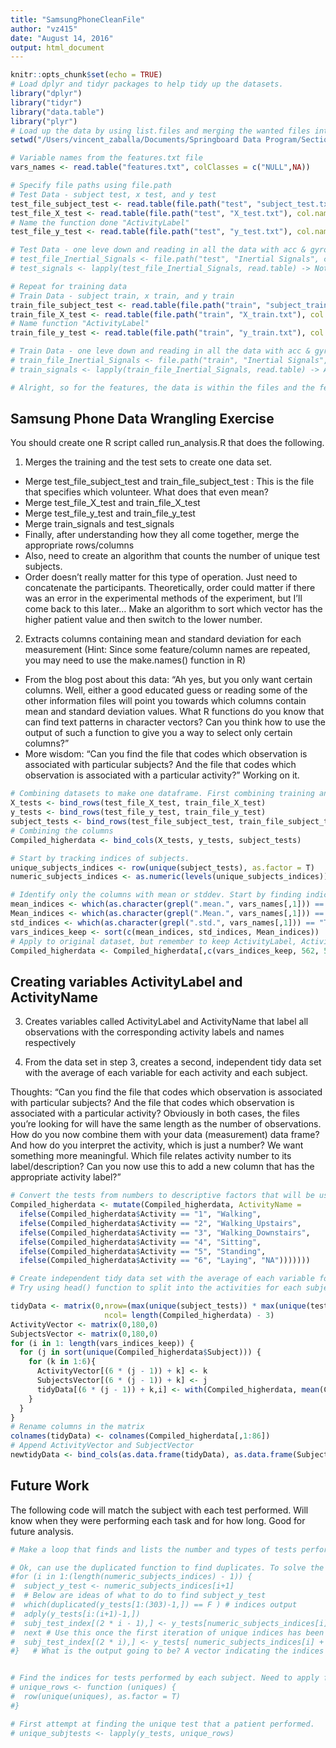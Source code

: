 ```yaml
---
title: "SamsungPhoneCleanFile"
author: "vz415"
date: "August 14, 2016"
output: html_document
---
```


```r
knitr::opts_chunk$set(echo = TRUE)
# Load dplyr and tidyr packages to help tidy up the datasets.
library("dplyr")
library("tidyr")
library("data.table")
library("plyr")
# Load up the data by using list.files and merging the wanted files into a single dataframe
setwd("/Users/vincent_zaballa/Documents/Springboard Data Program/Section 3 Data Wrangling/SamsungPhoneDataCleaning/UCI HAR Dataset/")

# Variable names from the features.txt file
vars_names <- read.table("features.txt", colClasses = c("NULL",NA))

# Specify file paths using file.path
# Test Data - subject test, x test, and y test
test_file_subject_test <- read.table(file.path("test", "subject_test.txt"), col.names = "Subject")
test_file_X_test <- read.table(file.path("test", "X_test.txt"), col.names = t(vars_names))
# Name the function done "ActivityLabel"
test_file_y_test <- read.table(file.path("test", "y_test.txt"), col.names = "ActivityLabel")

# Test Data - one leve down and reading in all the data with acc & gyro
# test_file_Inertial_Signals <- file.path("test", "Inertial Signals", c("body_acc_x_test.txt",  "body_acc_y_test.txt",  "body_acc_z_test.txt", "body_gyro_x_test.txt", "body_gyro_y_test.txt", "body_gyro_z_test.txt","total_acc_x_test.txt", "total_acc_y_test.txt", "total_acc_z_test.txt"))
# test_signals <- lapply(test_file_Inertial_Signals, read.table) -> Not really necessary, just raw cumbersome data

# Repeat for training data
# Train Data - subject train, x train, and y train
train_file_subject_test <- read.table(file.path("train", "subject_train.txt"), col.names = "Subject")
train_file_X_test <- read.table(file.path("train", "X_train.txt"), col.names = t(vars_names))
# Name function "ActivityLabel"
train_file_y_test <- read.table(file.path("train", "y_train.txt"), col.names = "ActivityLabel")

# Train Data - one leve down and reading in all the data with acc & gyro
# train_file_Inertial_Signals <- file.path("train", "Inertial Signals", c("body_acc_x_train.txt",  "body_acc_y_train.txt",  "body_acc_z_train.txt", "body_gyro_x_train.txt", "body_gyro_y_train.txt", "body_gyro_z_train.txt","total_acc_x_train.txt", "total_acc_y_train.txt", "total_acc_z_train.txt"))
# train_signals <- lapply(train_file_Inertial_Signals, read.table) -> Also no necessary.

# Alright, so for the features, the data is within the files and the featurename is the file name... Need to figure out how to add together the file's data and then make a column name with the file's title. So, 9 measurements have 128 variables with 2947 observations.

```

## Samsung Phone Data Wrangling Exercise

You should create one R script called run_analysis.R that does the following.

1. Merges the training and the test sets to create one data set.

  - Merge test_file_subject_test and train_file_subject_test : This is the file that specifies which volunteer. What does that even mean? 
  - Merge test_file_X_test and train_file_X_test
  - Merge test_file_y_test and train_file_y_test
  - Merge train_signals and test_signals
  - Finally, after understanding how they all come together, merge the appropriate rows/columns
  - Also, need to create an algorithm that counts the number of unique test subjects. 
  - Order doesn't really matter for this type of operation. Just need to concatenate the participants. Theoretically, order could matter if there was an error in the experimental methods of the experiment, but I'll come back to this later... Make an algorithm to sort which vector has the higher patient value and then switch to the lower number. 

2. Extracts columns containing mean and standard deviation for each measurement (Hint: Since some feature/column names are repeated, you may need to use the make.names() function in R)

  - From the blog post about this data:  "Ah yes, but you only want certain columns. Well, either a good educated guess or reading some of the other information files will point you towards which columns contain mean and standard deviation values. What R functions do you know that can find text patterns in character vectors? Can you think how to use the output of such a function to give you a way to select only certain columns?"
  - More wisdom: "Can you find the file that codes which observation is associated with particular subjects? And the file that codes which observation is associated with a particular activity?" Working on it.

```r
# Combining datasets to make one dataframe. First combining training and test data by rows.
X_tests <- bind_rows(test_file_X_test, train_file_X_test)
y_tests <- bind_rows(test_file_y_test, train_file_y_test)
subject_tests <- bind_rows(test_file_subject_test, train_file_subject_test)
# Combining the columns
Compiled_higherdata <- bind_cols(X_tests, y_tests, subject_tests)

# Start by tracking indices of subjects.
unique_subjects_indices <- row(unique(subject_tests), as.factor = T)
numeric_subjects_indices <- as.numeric(levels(unique_subjects_indices))[unique_subjects_indices]

# Identify only the columns with mean or stddev. Start by finding indices of vars_names
mean_indices <- which(as.character(grepl(".mean.", vars_names[,1])) == "TRUE")
Mean_indices <- which(as.character(grepl(".Mean.", vars_names[,1])) == "TRUE")
std_indices <- which(as.character(grepl(".std.", vars_names[,1])) == "TRUE")
vars_indices_keep <- sort(c(mean_indices, std_indices, Mean_indices))
# Apply to original dataset, but remember to keep ActivityLabel, ActivityName and subject columns (562 & 563)
Compiled_higherdata <- Compiled_higherdata[,c(vars_indices_keep, 562, 563)]

```

## Creating variables ActivityLabel and ActivityName

3. Creates variables called ActivityLabel and ActivityName that label all observations with the corresponding activity labels and names respectively

4. From the data set in step 3, creates a second, independent tidy data set with the average of each variable for each activity and each subject.

Thoughts: "Can you find the file that codes which observation is associated with particular subjects? And the file that codes which observation is associated with a particular activity? Obviously in both cases, the files you're looking for will have the same length as the number of observations. How do you now combine them with your data (measurement) data frame? And how do you interpret the activity, which is just a number? We want something more meaningful. Which file relates activity number to its label/description? Can you now use this to add a new column that has the appropriate activity label?" 

```r
# Convert the tests from numbers to descriptive factors that will be used for ActivityNames. Use ifelse statements and mutate. 
Compiled_higherdata <- mutate(Compiled_higherdata, ActivityName =
  ifelse(Compiled_higherdata$Activity == "1", "Walking", 
  ifelse(Compiled_higherdata$Activity == "2", "Walking_Upstairs", 
  ifelse(Compiled_higherdata$Activity == "3", "Walking_Downstairs",
  ifelse(Compiled_higherdata$Activity == "4", "Sitting", 
  ifelse(Compiled_higherdata$Activity == "5", "Standing", 
  ifelse(Compiled_higherdata$Activity == "6", "Laying", "NA")))))))

# Create independent tidy data set with the average of each variable for each activity and subject. To do this, going to compress all activities for each subject and output the average of that value. Basically, gon' need to find average of activities 1-6 for subjects 1-30. Cool. go by each subject then by each activity, then just use the summarise(average) function in dplyr
# Try using head() function to split into the activities for each subject.

tidyData <- matrix(0,nrow=(max(unique(subject_tests)) * max(unique(test_file_y_test))),
                     ncol= length(Compiled_higherdata) - 3) 
ActivityVector <- matrix(0,180,0)
SubjectsVector <- matrix(0,180,0)
for (i in 1: length(vars_indices_keep)) {
  for (j in sort(unique(Compiled_higherdata$Subject))) {
    for (k in 1:6){ 
      ActivityVector[(6 * (j - 1)) + k] <- k
      SubjectsVector[(6 * (j - 1)) + k] <- j
      tidyData[(6 * (j - 1)) + k,i] <- with(Compiled_higherdata, mean(Compiled_higherdata[,i][ActivityLabel == k & Subject == j]))
    }
  }
}
# Rename columns in the matrix
colnames(tidyData) <- colnames(Compiled_higherdata[,1:86])
# Append ActivityVector and SubjectVector
newtidyData <- bind_cols(as.data.frame(tidyData), as.data.frame(SubjectsVector), as.data.frame(ActivityVector))

```

## Future Work

The following code will match the subject with each test performed. Will know when they were performing each task and for how long. Good for future analysis. 

```r
# Make a loop that finds and lists the number and types of tests performed on each subject. Do this Section later later.

# Ok, can use the duplicated function to find duplicates. To solve the problem of mutliple tests, can use an if statement that says that "if 6 duplicates have been found, restart the duplicate search at the next number" Just need to figure out how to go to the next number from the last duplicate. Know this should only be performed twice. Find indices. 
#for (i in 1:(length(numeric_subjects_indices) - 1)) {
#  subject_y_test <- numeric_subjects_indices[i+1]
#  # Below are ideas of what to do to find subject_y_test
#  which(duplicated(y_tests[1:(303)-1,]) == F ) # indices output
#  adply(y_tests[i:(i+1)-1,])
#  subj_test_index[(2 * i - 1),] <- y_tests[numeric_subjects_indices[i] + c( which( #duplicated( y_tests[numeric_subjects_indices[i] : (numeric_subjects_indices[i+1]-1),]) == F )),]
#  next # Use this once the first iteration of unique indices has been found
#  subj_test_index[(2 * i),] <- y_tests[ numeric_subjects_indices[i] + c( which( duplicated( y_tests[ numeric_subjects_indices[i]: (numeric_subjects_indices[i+1]-1),]) == F )),]
#}   # What is the output going to be? A vector indicating the indices of the which subject performed which test, maybe. Know the output will be "5 4 6 1 3 2", so maybe there's an easier way than trying to geuss the middle point of the range.


# Find the indices for tests performed by each subject. Need to apply for loop that repeats unique locations for each test for each subject.
# unique_rows <- function (uniques) {
#  row(unique(uniques), as.factor = T)
#}

# First attempt at finding the unique test that a patient performed.
# unique_subjtests <- lapply(y_tests, unique_rows)
```
